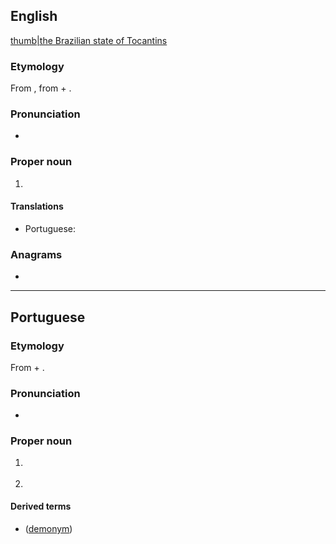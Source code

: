 ==English==
{{wikipedia}}
[[file:Brazil State Tocantins.svg|thumb|the Brazilian state of Tocantins]]

===Etymology===
From {{bor|en|pt|Tocantins}}, from {{der|en|tpw|tukã||Toucan}} + {{m|tpw|tĩ||beak}}.

===Pronunciation===
* {{IPA|en|/ˌtəʊkənˈtiːns/}}

===Proper noun===
{{en-proper noun}}

# {{place|en|state|r/North Region|c/Brazil|capital=Palmas}}

====Translations====
{{trans-top|state in central Brazil}}
* Portuguese: {{t+|pt|Tocantins|m}}
{{trans-mid}}
{{trans-bottom}}

===Anagrams===
* {{anagrams|en|a=acinnostt|Constantí|cantonist|nonstatic}}

----

==Portuguese==
{{wikipedia|lang=pt}}

===Etymology===
From {{bor|pt|tpw|tukã||Toucan}} + {{m|tpw|tĩ||beak}}.

===Pronunciation===
{{pt-IPA}}
* {{audio|pt|Pt-br Tocantins.ogg|Audio (BR)}}

===Proper noun===
{{pt-proper noun|m}}

# {{place|pt|state|macroregion/pt:North Region|c/pt:Brazil|capital=pt:Palmas}}
#: {{syn|pt|TO|q1=abbreviation}}
# {{place|pt|municipality|s/Minas Gerais|c/Brazil}}

====Derived terms====
* {{l|pt|tocantinense}} ([[demonym]])